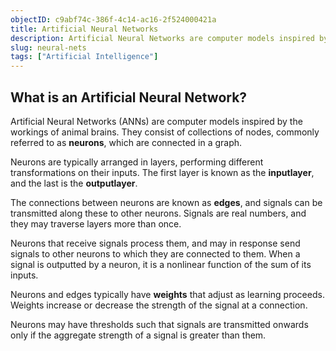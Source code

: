 ```yaml
---
objectID: c9abf74c-386f-4c14-ac16-2f524000421a
title: Artificial Neural Networks
description: Artificial Neural Networks are computer models inspired by animal brains. They consist of collections of nodes, arranged in layers, which transfer signals.
slug: neural-nets
tags: ["Artificial Intelligence"]
---
```


## What is an Artificial Neural Network?

Artificial Neural Networks (ANNs) are computer models inspired by the workings of animal brains. They consist of collections of nodes, commonly referred to as **neurons**, which are connected in a graph.

Neurons are typically arranged in layers, performing different transformations on their inputs. The first layer is known as the **inputlayer**, and the last is the **outputlayer**.

The connections between neurons are known as **edges**, and signals can be transmitted along these to other neurons. Signals are real numbers, and they may traverse layers more than once.

Neurons that receive signals process them, and may in response send signals to other neurons to which they are connected to them. When a signal is outputted by a neuron, it is a nonlinear function of the sum of its inputs.

Neurons and edges typically have **weights** that adjust as learning proceeds. Weights increase or decrease the strength of the signal at a connection.

Neurons may have thresholds such that signals are transmitted onwards only if the aggregate strength of a signal is greater than them.
